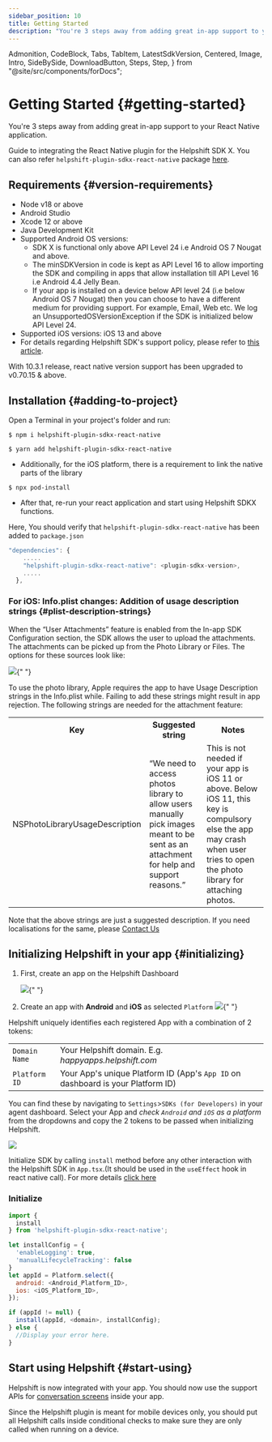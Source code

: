 ```yaml
---
sidebar_position: 10
title: Getting Started
description: "You're 3 steps away from adding great in-app support to your React native application."
---
```


  Admonition,
  CodeBlock,
  Tabs,
  TabItem,
  LatestSdkVersion,
  Centered,
  Image,
  Intro,
  SideBySide,
  DownloadButton,
  Steps,
  Step,
} from "@site/src/components/forDocs";

# Getting Started {#getting-started}

<Intro>

You're 3 steps away from adding great in-app support to your React Native application.

</Intro>

Guide to integrating the React Native plugin for the Helpshift SDK X. You can also refer `helpshift-plugin-sdkx-react-native` package [here](https://www.npmjs.com/package/helpshift-plugin-sdkx-react-native).

## Requirements {#version-requirements}

- Node v18 or above
- Android Studio
- Xcode 12 or above
- Java Development Kit
- Supported Android OS versions:
  - SDK X is functional only above API Level 24 i.e Android OS 7 Nougat and above.
  - The minSDKVersion in code is kept as API Level 16 to allow importing the SDK and compiling in apps that allow installation till API Level 16 i.e Android 4.4 Jelly Bean.
  - If your app is installed on a device below API level 24 (i.e below Android OS 7 Nougat) then you can choose to have a different medium for providing support. For example, Email, Web etc. We log an UnsupportedOSVersionException if the SDK is initialized below API Level 24.
- Supported iOS versions: iOS 13 and above
- For details regarding Helpshift SDK's support policy, please refer to [this article](https://support.helpshift.com/hc/en/13-helpshift-technical-support/faq/1217-sdk-x-os-technical-support-policy/).

<Admonition type="info" title="Note">

With 10.3.1 release, react native version support has been upgraded to v0.70.15 & above.

</Admonition>

## Installation {#adding-to-project}

Open a Terminal in your project's folder and run:

<Tabs groupId="js-package-manager">

<TabItem value="npm" label="npm">

```npm
$ npm i helpshift-plugin-sdkx-react-native
```

</TabItem>
<TabItem value="yarn" label="yarn">

```yarn
$ yarn add helpshift-plugin-sdkx-react-native
```

</TabItem>

</Tabs>

- Additionally, for the iOS platform, there is a requirement to link the native parts of the library

`$ npx pod-install`

- After that, re-run your react application and start using Helpshift SDKX functions.

<Admonition type="info" title="Note">

Here, You should verify that `helpshift-plugin-sdkx-react-native` has been added to `package.json`

```javascript
"dependencies": {
    .....
    "helpshift-plugin-sdkx-react-native": <plugin-sdkx-version>,
    .....
  },
```

</Admonition>

### For iOS: Info.plist changes: Addition of usage description strings {#plist-description-strings}

When the “User Attachments” feature is enabled from the In-app SDK Configuration section, the SDK allows the user to upload the attachments. The attachments can be picked up from the Photo Library or Files. The options for these sources look like:

<Image
  src="/static/books/react-native/attachment_picker_ios.png"
  width="half"
/>{" "}

To use the photo library, Apple requires the app to have Usage Description strings in the Info.plist while. Failing to add these strings might result in app rejection. The following strings are needed for the attachment feature:

<table>
  <tr>
    <th>Key</th>
    <th>Suggested string</th>
    <th>Notes</th>
  </tr>
  <tr>
    <td>NSPhotoLibraryUsageDescription</td>
    <td>
      “We need to access photos library to allow users manually pick images
      meant to be sent as an attachment for help and support reasons.”
    </td>
    <td>
      This is not needed if your app is iOS 11 or above. Below iOS 11, this key
      is compulsory else the app may crash when user tries to open the photo
      library for attaching photos.
    </td>
  </tr>
</table>

Note that the above strings are just a suggested description. If you need localisations for the same, please [Contact Us](https://support.helpshift.com/hc/en/13-helpshift-technical-support/contact-us/?p=all&contact=1)

## Initializing Helpshift in your app {#initializing}

1. First, create an app on the Helpshift Dashboard

   <Image src="/static/books/helpshiftx/add_app.png" width="full" />{" "}

2. Create an app with **Android** and **iOS** as selected `Platform`
   <Image
     src="/static/books/helpshiftx/create_app_with_android_platform.png"
     width="full"
   />{" "}

Helpshift uniquely identifies each registered App with a combination of 2 tokens:

<div className=" compact">

|                          |                                                                                            |
| ------------------------ | ------------------------------------------------------------------------------------------ |
| <code>Domain Name</code> | Your Helpshift domain. E.g. _happyapps.helpshift.com_                                      |
| <code>Platform ID</code> | Your App's unique Platform ID (App's <code>App ID</code> on dashboard is your Platform ID) |

</div>

You can find these by navigating to `Settings`>`SDKs (for Developers)` in your agent dashboard.
Select your App and _check `Android` and `iOS` as a platform_ from the dropdowns and copy
the 2 tokens to be passed when initializing Helpshift.

<Image src="/static/books/helpshiftx/copy_install_keys.png" width="full" />

Initialize SDK by calling `install` method before any other interaction with the Helpshift SDK in `App.tsx`.(It should be used in the `useEffect` hook in react native call). For more details [click here](/sdkx-react-native/sdk-configuration)

### Initialize

```javascript
import {
  install
} from 'helpshift-plugin-sdkx-react-native';

let installConfig = {
  'enableLogging': true,
  'manualLifecycleTracking': false
}
let appId = Platform.select({
  android: <Android_Platform_ID>,
  ios: <iOS_Platform_ID>,
});

if (appId != null) {
  install(appId, <domain>, installConfig);
} else {
  //Display your error here.
}
```

## Start using Helpshift {#start-using}

Helpshift is now integrated with your app. You should now use the support APIs for [conversation screens](/sdkx-react-native/support-tools#conversation-view) inside your app.

<Admonition type="info" title="Note">

Since the Helpshift plugin is meant for mobile devices only, you should put all Helpshift calls inside conditional checks to make sure they are only called when running on a device.

</Admonition>
